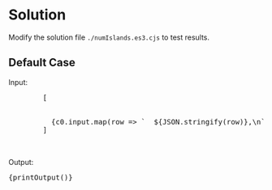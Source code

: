 


<Meta title="Data Structure/Queue/Medium/[200] Number of Islands/Solution/Javascript" />

# Solution

Modify the solution file `./numIslands.es3.cjs` to test results.

## Default Case

<Canvas withSource="open">
  <Story name="Case 0" parameters={{ docs: { source: { code } } }}>
    <div>
      <div>Input: </div>
      <pre>
        [
          <br />
          {c0.input.map(row => `  ${JSON.stringify(row)},\n`)}
        ]
      </pre>
    </div>
    <br />
    <div>
      <div>Output: </div>
      <pre>{printOutput()}</pre>
    </div>
  </Story>
</Canvas>
